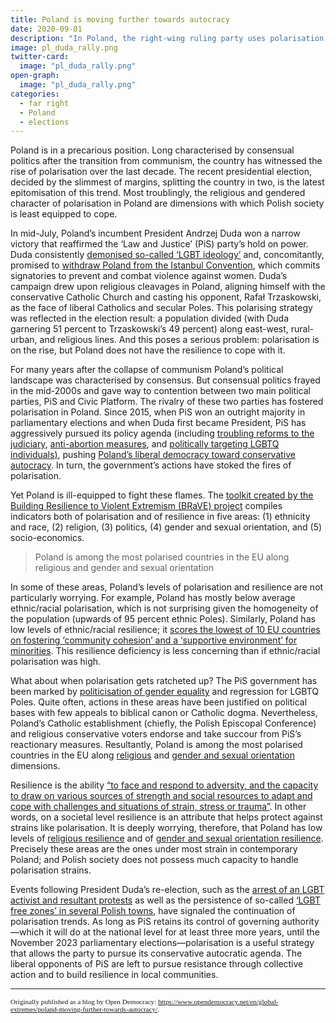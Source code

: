 ```yaml
---
title: Poland is moving further towards autocracy 
date: 2020-09-01
description: "In Poland, the right-wing ruling party uses polarisation to pursue its conservative autocratic agenda."
image: pl_duda_rally.png
twitter-card:
  image: "pl_duda_rally.png"
open-graph:
  image: "pl_duda_rally.png"
categories:
  - far right
  - Poland
  - elections
---
```


Poland is in a precarious position. Long characterised by consensual politics after the transition from communism, the country has witnessed the rise of polarisation over the last decade. The recent presidential election, decided by the slimmest of margins, splitting the country in two, is the latest epitomisation of this trend. Most troublingly, the religious and gendered character of polarisation in Poland are dimensions with which Polish society is least equipped to cope.

In mid-July, Poland's incumbent President Andrzej Duda won a narrow victory that reaffirmed the 'Law and Justice' (PiS) party's hold on power. Duda consistently [demonised so-called 'LGBT ideology'](https://www.bbc.com/news/world-europe-53039864) and, concomitantly, promised to [withdraw Poland from the Istanbul Convention](https://www.france24.com/en/20200628-andrzej-duda-polish-president-loyal-to-ruling-right-wing), which commits signatories to prevent and combat violence against women. Duda's campaign drew upon religious cleavages in Poland, aligning himself with the conservative Catholic Church and casting his opponent, Rafał Trzaskowski, as the face of liberal Catholics and secular Poles. This polarising strategy was reflected in the election result: a population divided (with Duda garnering 51 percent to Trzaskowski's 49 percent) along east-west, rural-urban, and religious lines. And this poses a serious problem: polarisation is on the rise, but Poland does not have the resilience to cope with it.

For many years after the collapse of communism Poland's political landscape was characterised by consensus. But consensual politics frayed in the mid-2000s and gave way to contention between two main political parties, PiS and Civic Platform. The rivalry of these two parties has fostered polarisation in Poland. Since 2015, when PiS won an outright majority in parliamentary elections and when Duda first became President, PiS has aggressively pursued its policy agenda (including [troubling reforms to the judiciary](https://www.nytimes.com/2020/02/04/world/europe/Poland-judiciary-law.html), [anti-abortion measures](https://www.theguardian.com/world/2020/apr/14/concerns-over-polish-government-tightening-abortion-laws-during-covid-19-crisis), and [politically targeting LGBTQ individuals)](https://www.nytimes.com/2019/04/07/world/europe/poland-gay-rights.html), pushing [Poland's liberal democracy toward conservative autocracy](https://www.postcommunistregimes.com/trajectories/). In turn, the government's actions have stoked the fires of polarisation.

Yet Poland is ill-equipped to fight these flames. The [toolkit created by the Building Resilience to Violent Extremism (BRaVE) project](http://brave-h2020.eu/toolkit) compiles indicators both of polarisation and of resilience in five areas: (1) ethnicity and race, (2) religion, (3) politics, (4) gender and sexual orientation, and (5) socio-economics.

> Poland is among the most polarised countries in the EU along religious and gender and sexual orientation

In some of these areas, Poland's levels of polarisation and resilience are not particularly worrying. For example, Poland has mostly below average ethnic/racial polarisation, which is not surprising given the homogeneity of the population (upwards of 95 percent ethnic Poles). Similarly, Poland has low levels of ethnic/racial resilience; it [scores the lowest of 10 EU countries on fostering 'community cohesion' and a 'supportive environment' for minorities](http://brave-h2020.eu/toolkit/0/Poland/resilience). This resilience deficiency is less concerning than if ethnic/racial polarisation was high.

What about when polarisation gets ratcheted up? The PiS government has been marked by [politicisation of gender equality](https://pure.uva.nl/ws/files/42886884/Roggeband_C_and_A_Krizsan_background_paper_final_EGM_B_25_BGP.1.pdf) and regression for LGBTQ Poles. Quite often, actions in these areas have been justified on political bases with few appeals to biblical canon or Catholic dogma. Nevertheless, Poland's Catholic establishment (chiefly, the Polish Episcopal Conference) and religious conservative voters endorse and take succour from PiS's reactionary measures. Resultantly, Poland is among the most polarised countries in the EU along [religious](http://brave-h2020.eu/toolkit/1/Poland) and [gender and sexual orientation](http://brave-h2020.eu/toolkit/3/Poland) dimensions.

Resilience is the ability ["to face and respond to adversity, and the capacity to draw on various sources of strength and social resources to adapt and cope with challenges and situations of strain, stress or trauma"](https://cadmus.eui.eu//handle/1814/65664). In other words, on a societal level resilience is an attribute that helps protect against strains like polarisation. It is deeply worrying, therefore, that Poland has low levels of [religious resilience](http://brave-h2020.eu/toolkit/1/Poland/resilience) and of [gender and sexual orientation resilience](http://brave-h2020.eu/toolkit/3/Poland/resilience). Precisely these areas are the ones under most strain in contemporary Poland; and Polish society does not possess much capacity to handle polarisation strains.

Events following President Duda's re-election, such as the [arrest of an LGBT activist and resultant protests](https://www.zeit.de/gesellschaft/zeitgeschehen/2020-08/polen-proteste-festnahme-lgbt-aktivistin) as well as the persistence of so-called ['LGBT free zones' in several Polish towns](https://www.nytimes.com/2020/07/30/world/europe/LGBT-free-poland-EU-funds.html), have signaled the continuation of polarisation trends. As long as PiS retains its control of governing authority---which it will do at the national level for at least three more years, until the November 2023 parliamentary elections---polarisation is a useful strategy that allows the party to pursue its conservative autocratic agenda. The liberal opponents of PiS are left to pursue resistance through collective action and to build resilience in local communities.

******

<span style="font-family:Garamond; font-size:0.8em;">Originally published as a blog by Open Democracy: <a href="https://www.opendemocracy.net/en/global-extremes/poland-moving-further-towards-autocracy/">https://www.opendemocracy.net/en/global-extremes/poland-moving-further-towards-autocracy/</a>.</span>
